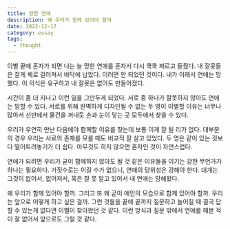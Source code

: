 ```yaml
---
title: 망한 연애
description: 왜 우리가 함께 있어야 할까
date: 2022-12-17
category: essay
tags:
  - thought
---
```


이별 끝에 혼자가 되면 나는 늘 망한 연애를 혼자서 다시 쿡쿡 찌르고 들췄다. 내 잘못들은 잘게 체로 걸러져서 바닥에 남았다. 이러면 안 되었던 것이다. 내가 이래서 연애는 망했다.
이 의식은 유구하고 내 잘못은 없어도 만들어졌다.

시간이 좀 더 지나고 이런 일을 그만두게 되었다. 서로 중 하나가 잘못하지 않아도 연애는 망할 수 있다. 서로를 위해 완벽하게 디자인될 수 없는 두 명이 이별할 이유는 너무나 많아서 선반에서 물건을 꺼내듯 손과 눈이 닿는 곳 모두에서 찾을 수 있다.

우리가 우연히 만난 다음에야 함께할 이유를 찾는데 보통 이게 잘 될 리가 없다. 대부분의 경우 우리는 서로의 존재를 모를 때도 비교적 잘 살고 있었다.
두 명은 같이 있는 것보다 떨어트려놓기가 더 쉽다. 아무것도 하지 않으면 혼자인 것이 자연스럽다.

연애가 되려면 우리가 굳이 함께하지 않아도 될 것 같은 이유들을 이기는 강한 무언가가 하나는 필요하다.
가짓수로는 이길 수가 없으니, 연애의 당위성은 강해야 한다. 대개는 그것이 없어서, 없어져서, 혹은 잘 못 알고 있어서 내 연애는 망해왔다.

왜 우리가 함께 있어야 할까. 그리고 또 왜 굳이 애인의 모습으로 함께 있어야 할까. 우리는 앞으로 어떻게 하고 싶은 걸까.
그런 것들을 끝에 끝까지 질문하고 늘어질 때 결국 답할 수 있는게 없다면 이별이 찾아왔던 것 같다. 이런 방식과 질문 밖에서 연애를 해본 적이 잘 없어서 앞으로도 그럴 것 같다.
